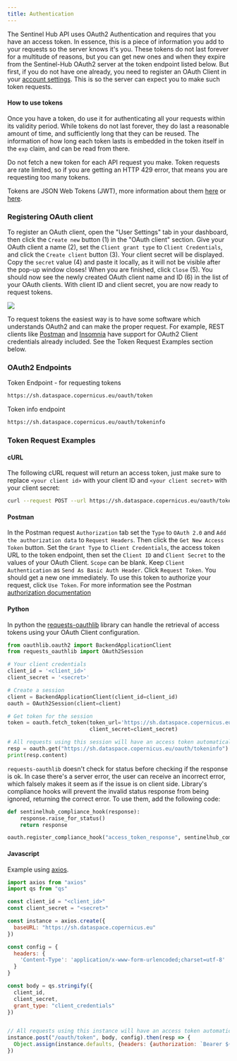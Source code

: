 ```yaml
---
title: Authentication
---
```


The Sentinel Hub API uses OAuth2 Authentication and requires that you
have an access token. In essence, this is a piece of information you add
to your requests so the server knows it\'s you. These tokens do not last
forever for a multitude of reasons, but you can get new ones and when
they expire from the Sentinel-Hub OAuth2 server at the token endpoint
listed below. But first, if you do not have one already, you need to
register an OAuth Client in your [account
settings](https://shapps.dataspace.copernicus.eu/dashboard/#/account/settings){target="_blank"}.
This is so the server can expect you to make such token requests.

#### How to use tokens

Once you have a token, do use it for authenticating all your requests
within its validity period. While tokens do not last forever, they do
last a reasonable amount of time, and sufficiently long that they can be
reused. The information of how long each token lasts is embedded in the
token itself in the `exp` claim, and can be read from there.

Do not fetch a new token for each API request you make. Token requests
are rate limited, so if you are getting an HTTP 429 error, that means
you are requesting too many tokens.

Tokens are JSON Web Tokens (JWT), more information about them
[here](https://en.wikipedia.org/wiki/JSON_Web_Token){target="_blank"} or
[here](https://datatracker.ietf.org/doc/html/rfc7519){target="_blank"}.

### Registering OAuth client

To register an OAuth client, open the \"User Settings\" tab in your
dashboard, then click the `Create new` button (1) in the \"OAuth
client\" section. Give your OAuth client a name (2), set the
`Client grant type` to `Client Credentials`, and click the
`Create client` button (3). Your client secret will be displayed. Copy
the `secret` value (4) and paste it locally, as it will not be visible
after the pop-up window closes! When you are finished, click `Close`
(5). You should now see the newly created OAuth client name and ID (6)
in the list of your OAuth clients. With client ID and client secret, you
are now ready to request tokens.

![](img/create_oauth_client_CDSE.jpg)

To request tokens the easiest way is to have some software which
understands OAuth2 and can make the proper request. For example, REST
clients like [Postman](https://www.getpostman.com/){target="_blank"} and
[Insomnia](https://insomnia.rest/){target="_blank"} have support for
OAuth2 Client credentials already included. See the Token Request
Examples section below.

### OAuth2 Endpoints

Token Endpoint - for requesting tokens

``` default
https://sh.dataspace.copernicus.eu/oauth/token
```

Token info endpoint

``` default
https://sh.dataspace.copernicus.eu/oauth/tokeninfo
```

### Token Request Examples

#### cURL

The following cURL request will return an access token, just make sure
to replace `<your client id>` with your client ID and
`<your client secret>` with your client secret:

``` bash
curl --request POST --url https://sh.dataspace.copernicus.eu/oauth/token --header "content-type: application/x-www-form-urlencoded" --data "grant_type=client_credentials&client_id=<your client id>" --data-urlencode "client_secret=<your client secret>"
```

#### Postman

In the Postman request `Authorization` tab set the `Type` to `OAuth 2.0`
and `Add the authorization data` to `Request Headers`. Then click the
`Get New Access Token` button. Set the `Grant Type` to
`Client Credentials`, the access token URL to the token endpoint, then
set the `Client ID` and `Client Secret` to the values of your OAuth
Client. `Scope` can be blank. Keep `Client Authentication` as
`Send As Basic Auth Header`. Click `Request Token`. You should get a new
one immediately. To use this token to authorize your request, click
`Use Token`. For more information see the Postman [authorization
documentation](https://learning.getpostman.com/docs/postman/sending_api_requests/authorization/#oauth-20){target="_blank"}

#### Python

In python the
[requests-oauthlib](https://github.com/requests/requests-oauthlib){target="_blank"}
library can handle the retrieval of access tokens using your OAuth
Client configuration.

``` python
from oauthlib.oauth2 import BackendApplicationClient
from requests_oauthlib import OAuth2Session

# Your client credentials
client_id = '<client_id>'
client_secret = '<secret>'

# Create a session
client = BackendApplicationClient(client_id=client_id)
oauth = OAuth2Session(client=client)

# Get token for the session
token = oauth.fetch_token(token_url='https://sh.dataspace.copernicus.eu/oauth/token',
                          client_secret=client_secret)

# All requests using this session will have an access token automatically added
resp = oauth.get("https://sh.dataspace.copernicus.eu/oauth/tokeninfo")
print(resp.content)
```

`requests-oauthlib` doesn\'t check for status before checking if the
response is ok. In case there\'s a server error, the user can receive an
incorrect error, which falsely makes it seem as if the issue is on
client side. Library\'s compliance hooks will prevent the invalid status
response from being ignored, returning the correct error. To use them,
add the following code:

``` python
def sentinelhub_compliance_hook(response):
    response.raise_for_status()
    return response

oauth.register_compliance_hook("access_token_response", sentinelhub_compliance_hook)
```

#### Javascript

Example using [axios](https://github.com/axios/axios){target="_blank"}.

``` javascript
import axios from "axios"
import qs from "qs"

const client_id = "<client_id>"
const client_secret = "<secret>"

const instance = axios.create({
  baseURL: "https://sh.dataspace.copernicus.eu"
})

const config = {
  headers: {
    'Content-Type': 'application/x-www-form-urlencoded;charset=utf-8'
  }
}

const body = qs.stringify({
  client_id,
  client_secret,
  grant_type: "client_credentials"
})


// All requests using this instance will have an access token automatically added
instance.post("/oauth/token", body, config).then(resp => {
  Object.assign(instance.defaults, {headers: {authorization: `Bearer ${resp.data.access_token}`}})
})
```
